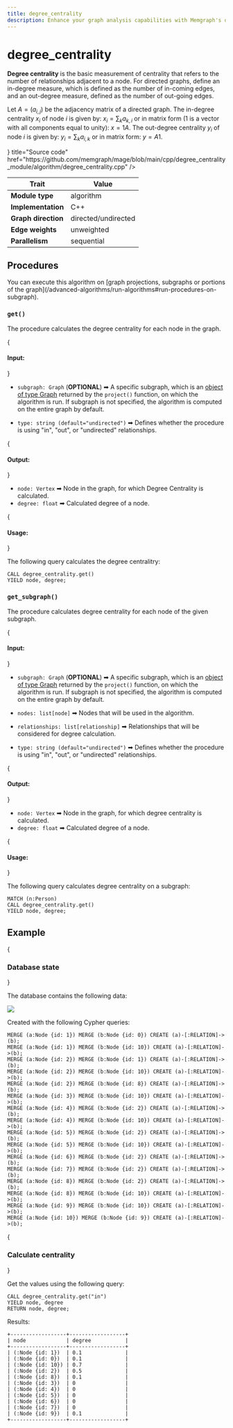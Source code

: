 ```yaml
---
title: degree_centrality
description: Enhance your graph analysis capabilities with Memgraph's degree centrality measures. Learn how to assess the significance of nodes within graphs using tutorials and comprehensive documentation.
---
```



# degree_centrality

**Degree centrality** is the basic measurement of centrality that refers to the
number of relationships adjacent to a node. For directed graphs, define an
in-degree measure, which is defined as the number of in-coming edges, and an
out-degree measure, defined as the number of out-going edges.

Let $A = (a_{i,j})$ be the adjacency matrix of a directed graph. The in-degree
centrality $x_{i}$ of node $i$ is given by: $x_{i} = \sum_k a_{k,i}$ or in
matrix form (1 is a vector with all components equal to unity): $x = 1 A$. The
out-degree centrality $y_{i}$ of node $i$ is given by: $y_{i} = \sum_k
a_{i,k}$ or in matrix form: $y = A 1$.

<Cards>
  <Cards.Card
    icon={<GitHub />}
    title="Source code"
    href="https://github.com/memgraph/mage/blob/main/cpp/degree_centrality_module/algorithm/degree_centrality.cpp"
  />
</Cards>

| Trait               | Value                 |
| ------------------- | --------------------- |
| **Module type**     | algorithm             |
| **Implementation**  | C++                   |
| **Graph direction** | directed/undirected   |
| **Edge weights**    | unweighted            |
| **Parallelism**     | sequential            |

## Procedures

<Callout type="info">
You can execute this algorithm on [graph projections, subgraphs or portions of the graph](/advanced-algorithms/run-algorithms#run-procedures-on-subgraph).
</Callout>

### `get()`

The procedure calculates the degree centrality for each node in the graph.

{<h4 className="custom-header"> Input: </h4>}

- `subgraph: Graph` (**OPTIONAL**) ➡ A specific subgraph, which is an [object of type Graph](/advanced-algorithms/run-algorithms#run-procedures-on-subgraph) returned by the `project()` function, on which the algorithm is run. 
If subgraph is not specified, the algorithm is computed on the entire graph by default.

- `type: string (default="undirected")` ➡ Defines whether the procedure is using "in", "out", or "undirected" relationships.


{<h4 className="custom-header"> Output: </h4>}

- `node: Vertex` ➡ Node in the graph, for which Degree Centrality is calculated.
- `degree: float` ➡ Calculated degree of a node.

{<h4 className="custom-header"> Usage: </h4>}

The following query calculates the degree centralitry:

```cypher
CALL degree_centrality.get()
YIELD node, degree;
```

### `get_subgraph()`

The procedure calculates degree centrality for each node of the given subgraph.

{<h4 className="custom-header"> Input: </h4>}

- `subgraph: Graph` (**OPTIONAL**) ➡ A specific subgraph, which is an [object of type Graph](/advanced-algorithms/run-algorithms#run-procedures-on-subgraph) returned by the `project()` function, on which the algorithm is run. 
If subgraph is not specified, the algorithm is computed on the entire graph by default.

- `nodes: list[node]` ➡ Nodes that will be used in the algorithm.
- `relationships: list[relationship]` ➡ Relationships that will be considered for 
degree calculation.
- `type: string (default="undirected")` ➡ Defines whether the procedure is using
"in", "out", or "undirected" relationships.

{<h4 className="custom-header"> Output: </h4>}

- `node: Vertex` ➡ Node in the graph, for which degree centrality is calculated.
- `degree: float` ➡ Calculated degree of a node.

{<h4 className="custom-header"> Usage: </h4>}

The following query calculates degree centrality on a subgraph:

```cypher
MATCH (n:Person)
CALL degree_centrality.get()
YIELD node, degree;
```

## Example

<Steps>

{<h3 className="custom-header"> Database state </h3>} 

The database contains the following data: 

![](/pages/advanced-algorithms/available-algorithms/degree_centrality/memgraph-degree-centrality.png)

Created with the following Cypher queries:

```cypher
MERGE (a:Node {id: 1}) MERGE (b:Node {id: 0}) CREATE (a)-[:RELATION]->(b);
MERGE (a:Node {id: 1}) MERGE (b:Node {id: 10}) CREATE (a)-[:RELATION]->(b);
MERGE (a:Node {id: 2}) MERGE (b:Node {id: 1}) CREATE (a)-[:RELATION]->(b);
MERGE (a:Node {id: 2}) MERGE (b:Node {id: 10}) CREATE (a)-[:RELATION]->(b);
MERGE (a:Node {id: 2}) MERGE (b:Node {id: 8}) CREATE (a)-[:RELATION]->(b);
MERGE (a:Node {id: 3}) MERGE (b:Node {id: 10}) CREATE (a)-[:RELATION]->(b);
MERGE (a:Node {id: 4}) MERGE (b:Node {id: 2}) CREATE (a)-[:RELATION]->(b);
MERGE (a:Node {id: 4}) MERGE (b:Node {id: 10}) CREATE (a)-[:RELATION]->(b);
MERGE (a:Node {id: 5}) MERGE (b:Node {id: 2}) CREATE (a)-[:RELATION]->(b);
MERGE (a:Node {id: 5}) MERGE (b:Node {id: 10}) CREATE (a)-[:RELATION]->(b);
MERGE (a:Node {id: 6}) MERGE (b:Node {id: 2}) CREATE (a)-[:RELATION]->(b);
MERGE (a:Node {id: 7}) MERGE (b:Node {id: 2}) CREATE (a)-[:RELATION]->(b);
MERGE (a:Node {id: 8}) MERGE (b:Node {id: 2}) CREATE (a)-[:RELATION]->(b);
MERGE (a:Node {id: 8}) MERGE (b:Node {id: 10}) CREATE (a)-[:RELATION]->(b);
MERGE (a:Node {id: 9}) MERGE (b:Node {id: 10}) CREATE (a)-[:RELATION]->(b);
MERGE (a:Node {id: 10}) MERGE (b:Node {id: 9}) CREATE (a)-[:RELATION]->(b);
```

{<h3 className="custom-header"> Calculate centrality </h3>} 

Get the values using the following query:

```
CALL degree_centrality.get("in")
YIELD node, degree
RETURN node, degree;
```

Results:

```
+------------------+------------------+
| node             | degree           |
+------------------+------------------+
| (:Node {id: 1})  | 0.1              |
| (:Node {id: 0})  | 0.1              |
| (:Node {id: 10}) | 0.7              |
| (:Node {id: 2})  | 0.5              |
| (:Node {id: 8})  | 0.1              |
| (:Node {id: 3})  | 0                |
| (:Node {id: 4})  | 0                |
| (:Node {id: 5})  | 0                |
| (:Node {id: 6})  | 0                |
| (:Node {id: 7})  | 0                |
| (:Node {id: 9})  | 0.1              |
+------------------+------------------+

```

</Steps>

